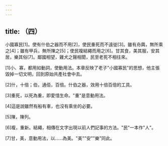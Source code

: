 ```yaml
---
---
---
```

title: （四）
---



小國寡民[1]。使有什伯之器而不用[2]，使民重死而不遠徙[3]。雖有舟輿，無所乘之[4]；雖有甲兵，無所陳之[5]；使民複結繩而用之[6]。甘其食，美其服，安其居，樂其俗[7]。鄰國相望，雞犬之聲相聞，民至老死不相往來。

[1]小、寡，都用如動詞，使動用法。本章反映了老子"小國寡民"的思想，他主張毀掉一切文明，回到原始共產社會中去。

[2]什，十倍；伯，通佰，百倍。什伯之器，效用十倍百倍的工具。

[3]重死，以死為重，即愛惜生命。"重"是意動用法。

[4]這是說雖然有船有車，也沒有乘坐的必要。

[5]陳，陳列。

[6]複，重新。結繩，相傳在文字出現以前人們記事的方法。"民"一本作"人"。

[7]甘，美，意動用法，以......為美。"美""安""樂"同此。